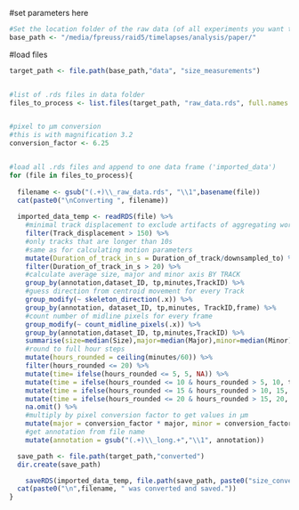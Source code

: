 #set parameters here
```r

#Set the location folder of the raw data (of all experiments you want to convert)
base_path <- "/media/fpreuss/raid5/timelapses/analysis/paper/"

```

#load files
```r

target_path <- file.path(base_path,"data", "size_measurements")


#list of .rds files in data folder
files_to_process <- list.files(target_path, "raw_data.rds", full.names = TRUE, ignore.case = TRUE)


#pixel to µm conversion
#this is with magnification 3.2
conversion_factor <- 6.25


#load all .rds files and append to one data frame ('imported_data')
for (file in files_to_process){
  
  filename <- gsub("(.+)\\_raw_data.rds", "\\1",basename(file))
  cat(paste0("\nConverting ", filename))
  
  imported_data_temp <- readRDS(file) %>%
    #minimal track displacement to exclude artifacts of aggregating worms happening after ca. 16h
    filter(Track_displacement > 150) %>%
    #only tracks that are longer than 10s
    #same as for calculating motion parameters
    mutate(Duration_of_track_in_s = Duration_of_track/downsampled_to) %>%
    filter(Duration_of_track_in_s > 20) %>%
    #calculate average size, major and minor axis BY TRACK
    group_by(annotation,dataset_ID, tp,minutes,TrackID) %>%
    #guess direction from centroid movement for every Track
    group_modify(~ skeleton_direction(.x)) %>%
    group_by(annotation, dataset_ID, tp,minutes, TrackID,frame) %>%
    #count number of midline pixels for every frame
    group_modify(~ count_midline_pixels(.x)) %>%
    group_by(annotation,dataset_ID, tp,minutes,TrackID) %>%
    summarise(size=median(Size),major=median(Major),minor=median(Minor),midline=median(midline_length,na.rm = TRUE)) %>%
    #round to full hour steps
    mutate(hours_rounded = ceiling(minutes/60)) %>%
    filter(hours_rounded <= 20) %>%
    mutate(time= ifelse(hours_rounded <= 5, 5, NA)) %>%
    mutate(time = ifelse(hours_rounded <= 10 & hours_rounded > 5, 10, time)) %>%
    mutate(time = ifelse(hours_rounded <= 15 & hours_rounded > 10, 15, time)) %>%
    mutate(time = ifelse(hours_rounded <= 20 & hours_rounded > 15, 20, time)) %>%
    na.omit() %>%
    #multiply by pixel conversion factor to get values in µm
    mutate(major = conversion_factor * major, minor = conversion_factor * minor, midline = conversion_factor * midline) %>%
    #get annotation from file name
    mutate(annotation = gsub("(.+)\\_long.+","\\1", annotation))

  save_path <- file.path(target_path,"converted")
  dir.create(save_path)

    saveRDS(imported_data_temp, file.path(save_path, paste0("size_converted_",filename ,".RDS")))
  cat(paste0("\n",filename, " was converted and saved."))
}



```